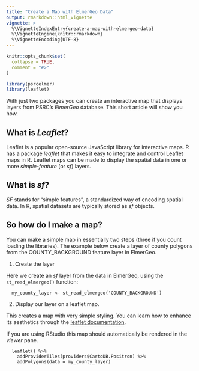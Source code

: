 ```yaml
---
title: "Create a Map with ElmerGeo Data"
output: rmarkdown::html_vignette
vignette: >
  %\VignetteIndexEntry{create-a-map-with-elmergeo-data}
  %\VignetteEngine{knitr::rmarkdown}
  %\VignetteEncoding{UTF-8}
---
```


```r
knitr::opts_chunk$set(
  collapse = TRUE,
  comment = "#>"
)
```

```r
library(psrcelmer)
library(leaflet)
```

With just two packages you can create an interactive map that displays layers from PSRC's *ElmerGeo* database.  This short article will show you how. 

## What is *Leaflet*?

Leaflet is a popular open-source JavaScript library for interactive maps.  R has a package *leaflet* that makes it easy to integrate and control Leaflet maps in R.  Leaflet maps can be made to display the spatial data in one or more *simple-feature* (or *sf*) layers. 


## What is *sf*?

*SF* stands for "simple features", a standardized way of encoding spatial data.  In R, spatial datasets are typically stored as *sf* objects.  

## So how do I make a map?

You can make a simple map in essentially two steps (three if you count loading the libraries).  The example below create a layer of county polygons from the COUNTY_BACKGROUND feature layer in ElmerGeo.


1. Create the layer

Here we create an *sf* layer from the data in ElmerGeo, using the `st_read_elmergeo()` function:
```
  my_county_layer <- st_read_elmergeo('COUNTY_BACKGROUND')
```

2. Display our layer on a leaflet map.  

This creates a map with very simple styling.  You can learn how to enhance its aesthetics through the [leaflet documentation](https://rstudio.github.io/leaflet/).

If you are using RStudio this map should automatically be rendered in the *viewer* pane.
```
  leaflet() %>%
    addProviderTiles(providers$CartoDB.Positron) %>%
    addPolygons(data = my_county_layer)
```

